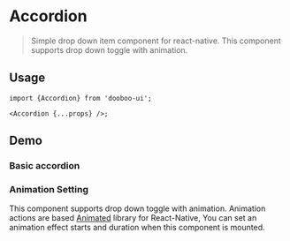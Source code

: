 

<Meta title="Components/Accordion" component={Accordion} />

# Accordion

> Simple drop down item component for react-native. This component supports drop down toggle with animation.<br/>

## Usage

```tsx
import {Accordion} from 'dooboo-ui';

<Accordion {...props} />;
```

## Demo

### Basic accordion

<ArgsTable of={Accordion} />

<Canvas>
  <Story name='Basic' story={AccordionBasic} />
</Canvas>

### Animation Setting

This component supports drop down toggle with animation. Animation actions are based [Animated](https://reactnative.dev/docs/animated) library for React-Native, You can set an animation effect starts and duration when this component is mounted.
